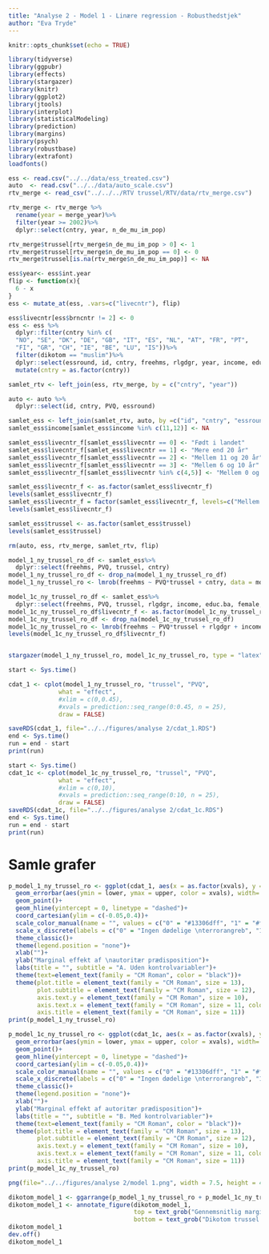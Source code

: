 ---
title: "Analyse 2 - Model 1 - Linære regression - Robusthedstjek"
author: "Eva Tryde"
---
```{r setup, include=FALSE}
knitr::opts_chunk$set(echo = TRUE)
```

```{r, include=FALSE, message=FALSE}
library(tidyverse)
library(ggpubr)
library(effects)
library(stargazer)
library(knitr)
library(ggplot2) 
library(jtools)
library(interplot)
library(statisticalModeling)
library(prediction)
library(margins)
library(psych)
library(robustbase)
library(extrafont)
loadfonts()
```



```{r data, message=FALSE}
ess <- read.csv("../../data/ess_treated.csv")
auto  <- read.csv("../../data/auto_scale.csv")
rtv_merge <- read_csv("../../../RTV trussel/RTV/data/rtv_merge.csv")
```

```{r, message=FALSE}
rtv_merge <- rtv_merge %>%
  rename(year = merge_year)%>%
  filter(year >= 2002)%>%
  dplyr::select(cntry, year, n_de_mu_im_pop)

rtv_merge$trussel[rtv_merge$n_de_mu_im_pop > 0] <- 1
rtv_merge$trussel[rtv_merge$n_de_mu_im_pop == 0] <- 0
rtv_merge$trussel[is.na(rtv_merge$n_de_mu_im_pop)] <- NA

ess$year<- ess$int.year
flip <- function(x){
  6 - x
}
ess <- mutate_at(ess, .vars=c("livecntr"), flip)

ess$livecntr[ess$brncntr != 2] <- 0
ess <- ess %>%
  dplyr::filter(cntry %in% c(
  "NO", "SE", "DK", "DE", "GB", "IT", "ES", "NL", "AT", "FR", "PT",
  "FI", "GR", "CH", "IE", "BE", "LU", "IS"))%>%
  filter(dikotom == "muslim")%>%
  dplyr::select(essround, id, cntry, freehms, rlgdgr, year, income, educ.ba, female, age, livecntr)%>%
  mutate(cntry = as.factor(cntry))

samlet_rtv <- left_join(ess, rtv_merge, by = c("cntry", "year"))

auto <- auto %>%
  dplyr::select(id, cntry, PVQ, essround)

samlet_ess <- left_join(samlet_rtv, auto, by =c("id", "cntry", "essround"))
samlet_ess$income[samlet_ess$income %in% c(11,12)] <- NA

samlet_ess$livecntr_f[samlet_ess$livecntr == 0] <- "Født i landet"
samlet_ess$livecntr_f[samlet_ess$livecntr == 1] <- "Mere end 20 år"
samlet_ess$livecntr_f[samlet_ess$livecntr == 2] <- "Mellem 11 og 20 år"
samlet_ess$livecntr_f[samlet_ess$livecntr == 3] <- "Mellem 6 og 10 år"
samlet_ess$livecntr_f[samlet_ess$livecntr %in% c(4,5)] <- "Mellem 0 og 5 år"

samlet_ess$livecntr_f <- as.factor(samlet_ess$livecntr_f)
levels(samlet_ess$livecntr_f)
samlet_ess$livecntr_f = factor(samlet_ess$livecntr_f, levels=c("Mellem 0 og 5 år",  "Mellem 6 og 10 år", "Mellem 11 og 20 år", "Mere end 20 år", "Født i landet"))
levels(samlet_ess$livecntr_f)

samlet_ess$trussel <- as.factor(samlet_ess$trussel)
levels(samlet_ess$trussel)
```


```{r}
rm(auto, ess, rtv_merge, samlet_rtv, flip)
```


```{r}
model_1_ny_trussel_ro_df <- samlet_ess%>%
  dplyr::select(freehms, PVQ, trussel, cntry)
model_1_ny_trussel_ro_df <- drop_na(model_1_ny_trussel_ro_df)
model_1_ny_trussel_ro <- lmrob(freehms ~ PVQ*trussel + cntry, data = model_1_ny_trussel_ro_df, control = lmrob.control(k.max = 500, fast.s.large.n = Inf))

model_1c_ny_trussel_ro_df <- samlet_ess%>%
  dplyr::select(freehms, PVQ, trussel, rlgdgr, income, educ.ba, female, age, livecntr_f, cntry)
model_1c_ny_trussel_ro_df$livecntr_f <- as.factor(model_1c_ny_trussel_ro_df$livecntr_f)
model_1c_ny_trussel_ro_df <- drop_na(model_1c_ny_trussel_ro_df)
model_1c_ny_trussel_ro <- lmrob(freehms ~ PVQ*trussel + rlgdgr + income + educ.ba + female + age + livecntr_f + cntry, data = model_1c_ny_trussel_ro_df, control = lmrob.control(k.max = 500, fast.s.large.n = Inf))
levels(model_1c_ny_trussel_ro_df$livecntr_f)


stargazer(model_1_ny_trussel_ro, model_1c_ny_trussel_ro, type = "latex")
```


```{r}
start <- Sys.time()

cdat_1 <- cplot(model_1_ny_trussel_ro, "trussel", "PVQ",
              what = "effect", 
              #xlim = c(0,0.45), 
              #xvals = prediction::seq_range(0:0.45, n = 25),
              draw = FALSE)

saveRDS(cdat_1, file="../../figures/analyse 2/cdat_1.RDS")
end <- Sys.time()
run = end - start
print(run)
```


```{r}
start <- Sys.time()
cdat_1c <- cplot(model_1c_ny_trussel_ro, "trussel", "PVQ",  
              what = "effect", 
              #xlim = c(0,10), 
              #xvals = prediction::seq_range(0:10, n = 25),
              draw = FALSE)
saveRDS(cdat_1c, file="../../figures/analyse 2/cdat_1c.RDS")
end <- Sys.time()
run = end - start
print(run)
```



# Samle grafer
```{r}
p_model_1_ny_trussel_ro <- ggplot(cdat_1, aes(x = as.factor(xvals), y = yvals, color = xvals)) +   
  geom_errorbar(aes(ymin = lower, ymax = upper, color = xvals), width=.1, alpha  = 0.9) +
  geom_point()+
  geom_hline(yintercept = 0, linetype = "dashed")+
  coord_cartesian(ylim = c(-0.05,0.4))+
  scale_color_manual(name = "", values = c("0" = "#13306dff", "1" = "#f68f46ff"))+
  scale_x_discrete(labels = c("0" = "Ingen dødelige \nterrorangreb", "1" = "Dødelige \nterrorangreb"))+
  theme_classic()+
  theme(legend.position = "none")+
  xlab("")+
  ylab("Marginal effekt af \nautoritær prædisposition")+
  labs(title = "", subtitle = "A. Uden kontrolvariabler")+
  theme(text=element_text(family = "CM Roman", color = "black"))+
  theme(plot.title = element_text(family = "CM Roman", size = 13),
        plot.subtitle = element_text(family = "CM Roman", size = 12),
        axis.text.y = element_text(family = "CM Roman", size = 10),
        axis.text.x = element_text(family = "CM Roman", size = 11, color = "black"),
        axis.title = element_text(family = "CM Roman", size = 11))
print(p_model_1_ny_trussel_ro)

p_model_1c_ny_trussel_ro <- ggplot(cdat_1c, aes(x = as.factor(xvals), y = yvals, color = xvals)) +   
  geom_errorbar(aes(ymin = lower, ymax = upper, color = xvals), width=.1, alpha  = 0.9) +
  geom_point()+
  geom_hline(yintercept = 0, linetype = "dashed")+
  coord_cartesian(ylim = c(-0.05,0.4))+
  scale_color_manual(name = "", values = c("0" = "#13306dff", "1" = "#f68f46ff"))+
  scale_x_discrete(labels = c("0" = "Ingen dødelige \nterrorangreb", "1" = "Dødelige \nterrorangreb"))+
  theme_classic()+
  theme(legend.position = "none")+
  xlab("")+
  ylab("Marginal effekt af autoritær prædisposition")+
  labs(title = "", subtitle = "B. Med kontrolvariabler")+
  theme(text=element_text(family = "CM Roman", color = "black"))+
  theme(plot.title = element_text(family = "CM Roman", size = 13),
        plot.subtitle = element_text(family = "CM Roman", size = 12),
        axis.text.y = element_text(family = "CM Roman", size = 10),
        axis.text.x = element_text(family = "CM Roman", size = 11, color = "black"),
        axis.title = element_text(family = "CM Roman", size = 11))
print(p_model_1c_ny_trussel_ro)

png(file="../../figures/analyse 2/model 1.png", width = 7.5, height = 4, units = "in", res=500)

dikotom_model_1 <- ggarrange(p_model_1_ny_trussel_ro + p_model_1c_ny_trussel_ro + rremove("y.title"))
dikotom_model_1 <- annotate_figure(dikotom_model_1,
                                   top = text_grob("Gennemsnitlig marginal effekt af interaktion på grad af intolerance ift. homoseksuelle", color = "black", size = 14, family = "CM Roman"),
                                   bottom = text_grob("Dikotom trussel variable, som angiver hvorvidt nogle er døde i et højre orienteret terrorangreb \nrettet mod muslimer og immigranter, det foregårende år",color = "black", size = 10, family = "CM Roman",hjust = 1, x = 1))
dikotom_model_1
dev.off()
dikotom_model_1

```